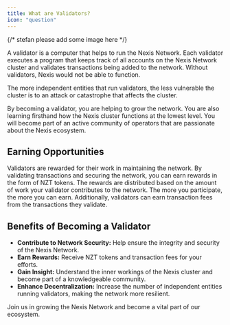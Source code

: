 ```yaml
---
title: What are Validators?
icon: "question"
---
```


{/* stefan please add some image here */}

A validator is a computer that helps to run the Nexis Network. Each validator executes a program that keeps track of all accounts on the Nexis Network cluster and validates transactions being added to the network. Without validators, Nexis would not be able to function.

The more independent entities that run validators, the less vulnerable the cluster is to an attack or catastrophe that affects the cluster.

By becoming a validator, you are helping to grow the network. You are also learning firsthand how the Nexis cluster functions at the lowest level. You will become part of an active community of operators that are passionate about the Nexis ecosystem.

## Earning Opportunities

Validators are rewarded for their work in maintaining the network. By validating transactions and securing the network, you can earn rewards in the form of NZT tokens. The rewards are distributed based on the amount of work your validator contributes to the network. The more you participate, the more you can earn. Additionally, validators can earn transaction fees from the transactions they validate.

## Benefits of Becoming a Validator

- **Contribute to Network Security:** Help ensure the integrity and security of the Nexis Network.
- **Earn Rewards:** Receive NZT tokens and transaction fees for your efforts.
- **Gain Insight:** Understand the inner workings of the Nexis cluster and become part of a knowledgeable community.
- **Enhance Decentralization:** Increase the number of independent entities running validators, making the network more resilient.

Join us in growing the Nexis Network and become a vital part of our ecosystem.